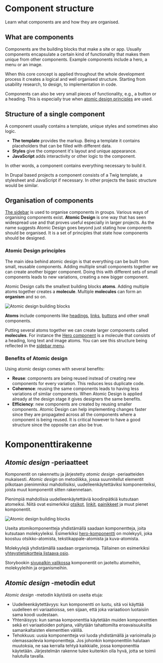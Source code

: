 
<Meta title="Documentation/Component structure" />

<Docs language="en">

# Component structure

Learn what components are and how they are organised.

## What are components

Components are the building blocks that make a site or app. Usually components encapsulate a certain kind of
functionality that makes them unique from other components. Example components include a hero, a menu or an image.

When this core concept is applied throughout the whole development process it creates a logical and well organised
structure. Starting from usability research, to design, to implementation in code.

Components can also be very small pieces of functionality, e.g., a button or a heading. This is especially true when
[atomic design principles](#atomic-design-principles) are used.

## Structure of a single component

A component usually contains a template, unique styles and sometimes also logic.

- **The template** provides the markup. Being a template it contains placeholders that can be filled with different data.
- **Styles** give the component it's layout and unique appearance.
- **JavaScript** adds interactivity or other logic to the component.

In other words, a component contains everything necessary to build it.

In Drupal based projects a component consists of a Twig template, a stylesheet and JavaScript if necessary. In
other projects the basic structure would be similar.

## Organisation of components

[The sidebar](?path=/story/documentation-interface--page#sidebar) is used to organise components in groups. Various
ways of organising components exist. **Atomic Design** is one way that has seen widespread use and that proves useful
especially in larger projects. As the name suggests Atomic Design goes beyond just stating how components should be
organised. It is a set of principles that state how components should be designed.

### Atomic Design principles

The main idea behind atomic design is that everything can be built from small, reusable components. Adding multiple
small components together we can create another bigger component. Doing this with different sets of small components
leads to new variations, creating a new bigger component.

Atomic Design calls the smallest building blocks **atoms**. Adding multiple atoms together creates a **molecule**.
Multiple **molecules** can form an **organism** and so on.

![Atomic design building blocks](/documentation/atomic-design.png)

**Atoms** include components like [headings](?path=/story/atoms-text--heading), [links](?path=/story/atoms-links--link),
[buttons](?path=/story/atoms-button--button) and other small components.

Putting several atoms together we can create larger components called **molecules**. For instance the
[Hero component](?path=/story/molecules-hero--hero) is a molecule that consists of a heading, long text and image atoms.
You can see this structure being reflected in the [sidebar menu](?path=/story/documentation-interface--page#sidebar).

### Benefits of Atomic design

Using atomic design comes with several benefits:

- **Reuse**: components are being reused instead of creating new components for every variation. This reduces less
  duplicate code.
- **Coherence**: reusing the same components leads to having less variations of similar components. When Atomic Design is
  applied already at the design stage it gives designers the same benefits.
- **Efficiency**: new components are created by reusing smaller components. Atomic Design can help implementing changes
  faster since they are propagated across all the components where a component is being reused.
  It is critical however to have a good structure since the opposite can also be true.

</Docs>

<Docs language="fi">

# Komponenttirakenne

## _Atomic design_ -periaatteet

Komponentit on rakennettu ja järjestetty _atomic design_ -periaatteiden mukaisesti. _Atomic design_ on metodiikka, jossa
suunnitellut elementit pilkotaan pienimmiksi mahdollisiksi, uudelleenkäytettäviksi komponenteiksi, joista muut
komponentit sitten rakennetaan.

Pienimpiä mahdollisia uudelleenkäytettäviä koodinpätkiä kutsutaan atomeiksi. Niitä ovat esimerkiksi
[otsikot](?path=/story/atoms-text--heading?path=/story/atoms-text--heading), [linkit](?path=/story/atoms-links--link),
[painikkeet](?path=/story/atoms-button--button) ja muut pienet komponentit.

![Atomic design building blocks](/documentation/atomic-design.png)

Useita atomikomponentteja yhdistämällä saadaan komponentteja, joita kutsutaan molekyyleiksi. Esimerkiksi
[hero-komponentti](?path=/story/molecules-hero--hero) on molekyyli, joka koostuu otsikko-atomista,
tekstikappale-atomista ja kuva-atomista.

Molekyylejä yhdistämällä saadaan organismeja. Tällainen on esimerkiksi
[yhteystietokortteja listaava osio](?path=/story/organisms-section--section-cards).

Storybookin [sivupalkin valikossa](?path=/story/documentation-interface--page#sidebar) komponentit on jaoteltu
atomeihin, molekyyleihin ja organismeihin.

## _Atomic design_ -metodin edut

_Atomic design_ -metodin käytöstä on useita etuja:

- Uudelleenkäytettävyys: kun komponentti on luotu, sitä voi käyttää uudelleen eri variaatioissa, sen sijaan, että joka
variaatioon luotaisiin sama koodi uudestaan.
- Yhtenäisyys: kun samaa komponenttia käytetään muiden komponenttien sekä eri variaatioiden pohjana, vältytään
tahattomilta eroavaisuuksilta samankaltaisten elementtien välillä.
- Tehokkuus: uusia komponentteja voi luoda yhdistämällä ja varioimalla jo olemassaolevia komponentteja. Jos johonkin
komponenttiin halutaan muutoksia, ne saa kerralla tehtyä kaikkialle, jossa komponenttia käytetään. Järjestelmän rakenne
tulee kuitenkin olla hyvä, jotta se toimii halutulla tavalla.

</Docs>
